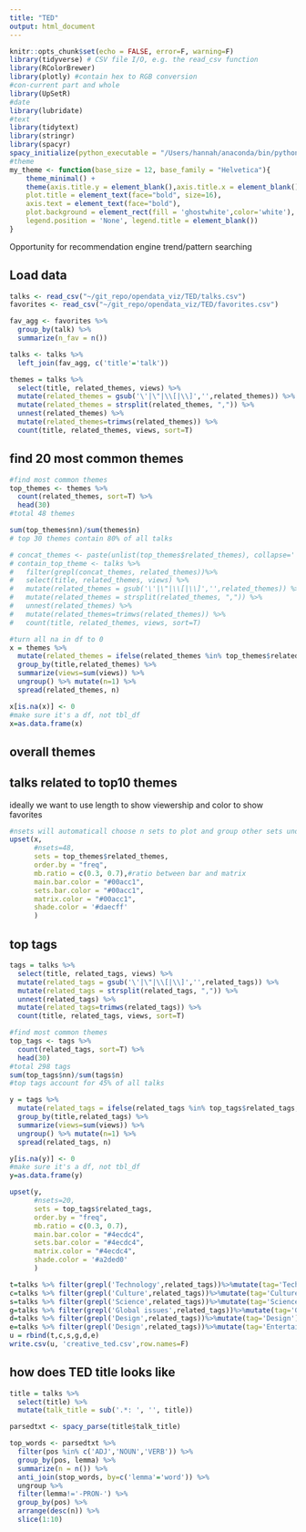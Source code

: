 ```yaml
---
title: "TED"
output: html_document
---
```


```r
knitr::opts_chunk$set(echo = FALSE, error=F, warning=F)
library(tidyverse) # CSV file I/O, e.g. the read_csv function
library(RColorBrewer)
library(plotly) #contain hex to RGB conversion
#con-current part and whole
library(UpSetR)
#date
library(lubridate)
#text
library(tidytext)
library(stringr)
library(spacyr)
spacy_initialize(python_executable = "/Users/hannah/anaconda/bin/python")
#theme
my_theme <- function(base_size = 12, base_family = "Helvetica"){
    theme_minimal() +
    theme(axis.title.y = element_blank(),axis.title.x = element_blank(),
    plot.title = element_text(face="bold", size=16),
    axis.text = element_text(face="bold"),
    plot.background = element_rect(fill = 'ghostwhite',color='white'),
    legend.position = 'None', legend.title = element_blank())
}

```
Opportunity for recommendation engine
trend/pattern searching

## Load data

```r
talks <- read_csv("~/git_repo/opendata_viz/TED/talks.csv")
favorites <- read_csv("~/git_repo/opendata_viz/TED/favorites.csv")
```
```r
fav_agg <- favorites %>% 
  group_by(talk) %>% 
  summarize(n_fav = n())

talks <- talks %>% 
  left_join(fav_agg, c('title'='talk'))
```

```r
themes = talks %>% 
  select(title, related_themes, views) %>%
  mutate(related_themes = gsub('\'|\"|\\[|\\]','',related_themes)) %>%
  mutate(related_themes = strsplit(related_themes, ",")) %>% 
  unnest(related_themes) %>%
  mutate(related_themes=trimws(related_themes)) %>%
  count(title, related_themes, views, sort=T)
```

## find 20 most common themes
```r
#find most common themes
top_themes <- themes %>% 
  count(related_themes, sort=T) %>%
  head(30)
#total 48 themes

sum(top_themes$nn)/sum(themes$n)
# top 30 themes contain 80% of all talks

```

```r
# concat_themes <- paste(unlist(top_themes$related_themes), collapse='|')
# contain_top_theme <- talks %>%
#   filter(grepl(concat_themes, related_themes))%>%
#   select(title, related_themes, views) %>%
#   mutate(related_themes = gsub('\'|\"|\\[|\\]','',related_themes)) %>%
#   mutate(related_themes = strsplit(related_themes, ",")) %>% 
#   unnest(related_themes) %>%
#   mutate(related_themes=trimws(related_themes)) %>%
#   count(title, related_themes, views, sort=T)
```

```r
#turn all na in df to 0
x = themes %>% 
  mutate(related_themes = ifelse(related_themes %in% top_themes$related_themes, related_themes, 'Others')) %>%
  group_by(title,related_themes) %>%
  summarize(views=sum(views)) %>%
  ungroup() %>% mutate(n=1) %>%
  spread(related_themes, n) 

x[is.na(x)] <- 0
#make sure it's a df, not tbl_df
x=as.data.frame(x)
```

## overall themes

## talks related to top10 themes
ideally we want to use length to show viewership and color to show favorites

```r
#nsets will automaticall choose n sets to plot and group other sets under 'others', whereas specifying sets by name will not plot others
upset(x,
      #nsets=48,
      sets = top_themes$related_themes, 
      order.by = "freq",
      mb.ratio = c(0.3, 0.7),#ratio between bar and matrix
      main.bar.color = "#00acc1",
      sets.bar.color = "#00acc1",
      matrix.color = "#00acc1",
      shade.color = '#daecff'
      )
```

## top tags
```r
tags = talks %>% 
  select(title, related_tags, views) %>%
  mutate(related_tags = gsub('\'|\"|\\[|\\]','',related_tags)) %>%
  mutate(related_tags = strsplit(related_tags, ",")) %>% 
  unnest(related_tags) %>%
  mutate(related_tags=trimws(related_tags)) %>%
  count(title, related_tags, views, sort=T)

#find most common themes
top_tags <- tags %>% 
  count(related_tags, sort=T) %>%
  head(30)
#total 298 tags
sum(top_tags$nn)/sum(tags$n)
#top tags account for 45% of all talks

y = tags %>% 
  mutate(related_tags = ifelse(related_tags %in% top_tags$related_tags, related_tags, 'Others')) %>%
  group_by(title,related_tags) %>%
  summarize(views=sum(views)) %>%
  ungroup() %>% mutate(n=1) %>%
  spread(related_tags, n) 

y[is.na(y)] <- 0
#make sure it's a df, not tbl_df
y=as.data.frame(y)
```

```r
upset(y,
      #nsets=20,
      sets = top_tags$related_tags, 
      order.by = "freq",
      mb.ratio = c(0.3, 0.7),
      main.bar.color = "#4ecdc4",
      sets.bar.color = "#4ecdc4",
      matrix.color = "#4ecdc4",
      shade.color = '#a2ded0'
      )
```

```r
t=talks %>% filter(grepl('Technology',related_tags))%>%mutate(tag='Technology')
c=talks %>% filter(grepl('Culture',related_tags))%>%mutate(tag='Culture')
s=talks %>% filter(grepl('Science',related_tags))%>%mutate(tag='Science')
g=talks %>% filter(grepl('Global issues',related_tags))%>%mutate(tag='Global issues')
d=talks %>% filter(grepl('Design',related_tags))%>%mutate(tag='Design')
e=talks %>% filter(grepl('Design',related_tags))%>%mutate(tag='Entertainment')
u = rbind(t,c,s,g,d,e) 
write.csv(u, 'creative_ted.csv',row.names=F)
```

## how does TED title looks like
```r
title = talks %>% 
  select(title) %>%
  mutate(talk_title = sub('.*: ', '', title))
```

```r
parsedtxt <- spacy_parse(title$talk_title)
```

```r
top_words <- parsedtxt %>% 
  filter(pos %in% c('ADJ','NOUN','VERB')) %>%
  group_by(pos, lemma) %>%
  summarize(n = n()) %>%
  anti_join(stop_words, by=c('lemma'='word')) %>%
  ungroup %>%
  filter(lemma!='-PRON-') %>%
  group_by(pos) %>%
  arrange(desc(n)) %>%
  slice(1:10)
```



